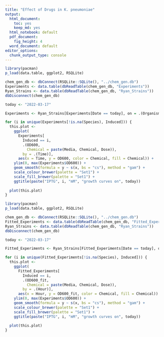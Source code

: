 ```yaml
---
title: "Effect of Drugs in K. pneumoniae"
output:
  html_document: 
    toc: yes
    keep_md: yes
  html_notebook: default
  pdf_document:
    fig_height: 4
  word_document: default
editor_options: 
  chunk_output_type: console
---
```

```r
library(pacman)
p_load(data.table, ggplot2, RSQLite)

chem_gen_db <- dbConnect(RSQLite::SQLite(), "../chem_gen.db")
Experiments <- data.table(dbReadTable(chem_gen_db, "Experiments"))
Ryan_Strains <- data.table(dbReadTable(chem_gen_db, "Ryan_Strains"))
dbDisconnect(chem_gen_db)

today <- "2022-03-17"

Experiments <- Ryan_Strains[Experiments[Date == today], on = .(Organism)]

for (i in unique(Experiments[!is.na(Species), Induced])) {
  this.plot <- 
    ggplot(
      Experiments[
        Induced == i, 
        .(OD600,
          Chemical = paste(Media, Chemical, Dose)), 
        by = .(Time)],
      aes(x = Time, y = OD600, color = Chemical, fill = Chemical)) +
    ylim(0, max(Experiments$OD600)) +
    geom_smooth(formula = y ~ s(x, bs = "cs"), method = "gam") +
    scale_colour_brewer(palette = "Set1") +
    scale_fill_brewer(palette = "Set1") +
    ggtitle(paste("IPTG", i, "mM", "growth curves on", today))
  
  plot(this.plot)
}
```
```r
library(pacman)
p_load(data.table, ggplot2, RSQLite)

chem_gen_db <- dbConnect(RSQLite::SQLite(), "../chem_gen.db")
Fitted_Experiments <- data.table(dbReadTable(chem_gen_db, "Fitted_Experiments"))
Ryan_Strains <- data.table(dbReadTable(chem_gen_db, "Ryan_Strains"))
dbDisconnect(chem_gen_db)

today <- "2022-03-17"

Fitted_Experiments <- Ryan_Strains[Fitted_Experiments[Date == today], on = .(Organism)]

for (i in unique(Fitted_Experiments[!is.na(Species), Induced])) {
  this.plot <- 
    ggplot(
      Fitted_Experiments[
        Induced == i, 
        .(OD600_fit,
          Chemical = paste(Media, Chemical, Dose)), 
        by = .(Hour)],
      aes(x = Hour, y = OD600_fit, color = Chemical, fill = Chemical)) +
    ylim(0, max(Experiments$OD600)) +
    geom_smooth(formula = y ~ s(x, bs = "cs"), method = "gam") +
    scale_colour_brewer(palette = "Set1") +
    scale_fill_brewer(palette = "Set1") +
    ggtitle(paste("IPTG", i, "mM", "growth curves on", today))
  
  plot(this.plot)
}
```
